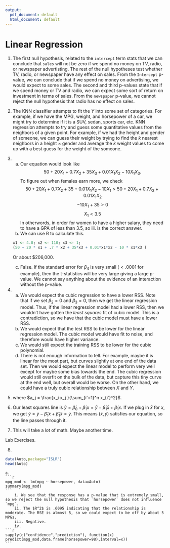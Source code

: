 ```yaml
---
output:
  pdf_document: default
  html_document: default
---
```

# Linear Regression {#chap}

1. The first null hypothesis, related to the `intercept` term stats that we can conclude that `sales` will not be zero if we spend no money on TV, radio, or newspaper advertisting. The rest of the null hypotheses test whether TV, radio, or newspaper have any effect on sales. From the `Intercept` p-value, we can conclude that if we spend no money on advertising, we would expect to some sales. The second and third p-values state that if we spend money or TV and radio, we can expect some sort of return on investment in terms of sales. From the `newspaper` p-value, we cannot reject the null hypothesis that radio has no effect on sales.

2. The KNN classifier attempts to fit the $Y$ into some set of categories. For example, if we have the MPG, weight, and horsepower of a car, we might try to determine if it is a SUV, sedan, sports car, etc. KNN regression attempts to try and guess some quantitative values from the neighbors of a given point. For example, if we had the height and gender of someone, we can guess their weight by trying to find the $k$ nearest neighbors in a height $\times$ gender and average the $k$ weight values to come up with a best guess for the weight of the someone.

3.
    a. Our equation would look like
    $$ 50+20X_1 + 0.7X_2 + 35 X_3 + 0.01X_1 X_2 - 10 X_1 X_3.$$
    To figure out when females earn more, we check
    $$50+20X_1 + 0.7X_2 + 35 + 0.01X_1 X_2 - 10 X_1  > 50+20X_1 + 0.7X_2 + 0.01X_1 X_2 $$
    $$ -10X_1 +35 > 0$$
    $$ X_1 < 3.5 $$
    In otherwords, in order for women to have a higher salary, they need to have a GPA of less than 3.5, so iii. is the correct answer.
    b. We can use R to calculate this.
    ```r
    x1 <- 4.0; x2 <- 110; x3 <- 1; 
    (50 + 20 * x1 + .7 * x2 + 35*x3 + 0.01*x1*x2 - 10 * x1*x3 )
    ```
    Or about $206,000.
    c. False. If the standard error for $\beta_4$ is very small ($<.0001$ for example), then the t-statistics will be very large giving a large p-value. We cannot say anything about the evidence of an interaction without the p-value. 
4.
    a. We would expect the cubic regression to have a lower RSS. Note that if we set $\beta_2=0$ and $\beta_3=0$, then we get the linear regression model. Thus, if the linear regression model had a lower RSS, then we wouldn't have gotten the *least squares* fit of cubic model. This is a contradiction, so we have that the cubic model must have a lower RSS.
    b. We would expect that the test RSS to be lower for the linear regression model. The cubic model would have fit to noise, and therefore would have higher variance.
    c. We would still expect the training RSS to be lower for the cubic polynomial. 
    d. There is not enough information to tell. For example, maybe it is linear for the most part, but curves slightly at one end of the data set. Then we would expect the linear model to perform very well except for maybe some bias towards the end. The cubic regression would still overfit on the bulk of the data, but capture this tiny curve at the end well, but overall would be worse. On the other hand, we could have a truly cubic relationship between $X$ and $Y$. 
    
5. \begin{align*}
\hat{y}_i &= x_i \hat{\beta} \\
&= x_i \left(\sum_{j=1}^n x_{j}y_j \right) / \left(\sum_{i'=1}^n x_{i'}^2 \right) \\
&= \sum_{j=1}^n \left( \frac{x_i x_j }{\sum_{i'=1}^n x_{i'}^2} \right)   y_j \\
&= \sum_{j=1}^n a_j y_j
\end{align*}
where $a_j = \frac{x_i x_j }{\sum_{i'=1}^n x_{i'}^2}$.

6. Our least squares line is $\hat{y} = \hat{\beta}_0 + \hat{\beta}_1 x = \bar{y} - \hat{\beta}_1 \bar{x} + \hat{\beta}_1 x$. If we plug in $\bar{x}$ for $x$, we get $\hat{y} = \bar{y} - \hat{\beta}_1 \bar{x} + \hat{\beta}_1 \bar{x} = \bar{y}$. This means $(\bar{x},\bar{y})$ satisfies our equation, so the line passes through it.

7. This will take a lot of math. Maybe another time.

Lab Exercises.

8. 
```r
data(Auto,package="ISLR")
head(Auto)
```
    a. 
    ```r
    mpg_mod <- lm(mpg ~ horsepower, data=Auto)
    summary(mpg_mod)
    ```
        i. We see that the response has a p-value that is extremely small, so we reject the null hypothesis that `horsepower` does not influence `mpg`. 
        ii. The $R^2$ is .6095 indicating that the relationship is moderate. The RSE is almost 5, so we could expect to be off by about 5 MPGs.
        iii. Negative.
        iv. 
    ```r
    sapply(c("confidence","prediction"), function(x) predict(mpg_mod,data.frame(horsepower=98),interval=x))
    ```